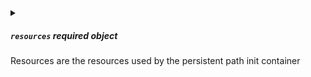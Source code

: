 


<details className="config-field" data-expandable="true">
<summary>

##### `resources` <span class="config-field-required" data-required="false">required</span> <span class="config-field-type">object</span> <span class="config-field-default"></span>

Resources are the resources used by the persistent path init container

</summary>

<PartialResources />


</details>
